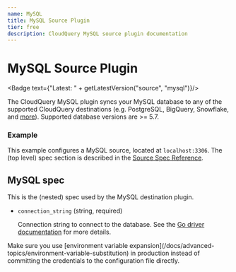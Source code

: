 ```yaml
---
name: MySQL
title: MySQL Source Plugin
tier: free
description: CloudQuery MySQL source plugin documentation
---
```

# MySQL Source Plugin


<Badge text={"Latest: " + getLatestVersion("source", "mysql")}/>

The CloudQuery MySQL plugin syncs your MySQL database to any of the supported CloudQuery destinations (e.g. PostgreSQL, BigQuery, Snowflake, and [more](/docs/plugins/destinations/overview)).
Supported database versions are >= 5.7.

### Example

This example configures a MySQL source, located at `localhost:3306`. The (top level) spec section is described in the [Source Spec Reference](/docs/reference/source-spec).

<Configuration/>

## MySQL spec

This is the (nested) spec used by the MySQL destination plugin.

- `connection_string` (string, required)

  Connection string to connect to the database. See the [Go driver documentation](https://github.com/go-sql-driver/mysql#dsn-data-source-name) for more details.

<Callout type="info">
Make sure you use [environment variable expansion](/docs/advanced-topics/environment-variable-substitution) in production instead of committing the credentials to the configuration file directly.
</Callout>
